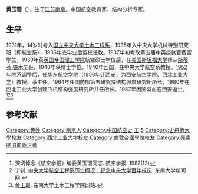 {{SelfDistinguish|指台灣女性導演[[黃玉珊_(導演)|黃玉珊]]}}

'''黄玉珊'''（{{bd|1917年|10月15日|1987年|6月9日}}），生于[[江苏|江苏]][[南京|南京]]。中国航空教育家、结构分析专家。

==生平==
1931年，14岁时考入[[国立中央大学_(南京)|国立中央大学]][[东南大学土木工程学院|土木工程系]]，1935年入中央大学机械特别研究班（即航空系），1936年底毕业后留校任教。1937年初考取第五届中英庚款官费留学生，1939年获[[英国|英国]][[帝国理工学院|帝国理工学院]]航空硕士学位后，在[[美国|美国]][[斯坦福大学|斯坦福大学]]师从[[斯蒂芬·铁木辛柯|斯蒂芬·铁木辛哥]]，1940年获博士学位。1940年回国，任中央大学航空系教授。[[1952年南京高校院系调整|1952年院系调整]]后，任[[华东航空学院|华东航空学院]]（1956年迁西安，为西安航空学院、[[西北工业大学|西北工业大学]]）教授、系主任。1964年任国防部第五研究院结构强度研究所所长，1980年在西北工业大学创建飞机结构强度研究所并任所长。1987年因脑溢血在西安逝世。<ref>深切悼念《航空学报》编委黄玉珊同志. 航空学报. 1987(12)</ref><ref>丁钊. [http://news.seu.edu.cn/s/146/t/1399/a/26078/info.htm 中央大学航空工程系历史概况：纪念中央大学百年校庆]. 东南大学新闻网.</ref><ref>[http://civil.seu.edu.cn/s/23/t/1262/df/d9/info57305.htm 黄玉珊]. 东南大学土木工程学院网站.</ref>

==参考文献==
{{reflist}}

{{DEFAULTSORT:H}}
[[Category:黄姓|Category:黄姓]]
[[Category:南京人|Category:南京人]]
[[Category:中国航空史|Category:中国航空史]]
[[Category:國立中央大學大陸時期校友|工]]
[[Category:东南大学校友|5]]
[[Category:史丹佛大學校友|Category:史丹佛大學校友]]
[[Category:西北工业大学校友|Category:西北工业大学校友]]
[[Category:倫敦帝國學院校友|Category:倫敦帝國學院校友]]
[[Category:罹患脑溢血逝世者|Category:罹患脑溢血逝世者]]